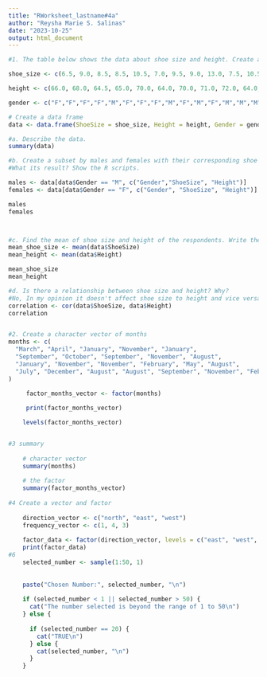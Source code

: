 ```yaml
---
title: "RWorksheet_lastname#4a"
author: "Reysha Marie S. Salinas"
date: "2023-10-25"
output: html_document
---
```


```r
#1. The table below shows the data about shoe size and height. Create a data frame.

shoe_size <- c(6.5, 9.0, 8.5, 8.5, 10.5, 7.0, 9.5, 9.0, 13.0, 7.5, 10.5, 8.5, 12.0, 10.5, 13.0, 11.5, 8.5, 5.0, 10.0, 6.5, 7.5, 8.5, 10.5, 8.5 ,10.5, 11.0, 9.0, 13.0)

height <- c(66.0, 68.0, 64.5, 65.0, 70.0, 64.0, 70.0, 71.0, 72.0, 64.0, 74.5, 67.0, 71.0, 71.0, 77.0, 72.0, 59.0, 62.0, 72.0, 66.0, 64.0, 67.0, 73.0, 69.0, 72.0, 70.0,69.0,70.0)

gender <- c("F","F","F","F","M","F","F","F","M","F","M","F","M","M","M","M","F","F","M","F","F","M","M","F","M","M","M","M")

# Create a data frame
data <- data.frame(ShoeSize = shoe_size, Height = height, Gender = gender)

#a. Describe the data. 
summary(data)

#b. Create a subset by males and females with their corresponding shoe size and height.
#What its result? Show the R scripts. 

males <- data[data$Gender == "M", c("Gender","ShoeSize", "Height")]
females <- data[data$Gender == "F", c("Gender", "ShoeSize", "Height")]

males
females



#c. Find the mean of shoe size and height of the respondents. Write the R scripts and it result.
mean_shoe_size <- mean(data$ShoeSize)
mean_height <- mean(data$Height)

mean_shoe_size
mean_height

#d. Is there a relationship between shoe size and height? Why?
#No, In my opinion it doesn't affect shoe size to height and vice versa in growing up. 
correlation <- cor(data$ShoeSize, data$Height)
correlation 


#2. Create a character vector of months
months <- c(
  "March", "April", "January", "November", "January",
  "September", "October", "September", "November", "August",
  "January", "November", "November", "February", "May", "August",
  "July", "December", "August", "August", "September", "November", "February", "April"
)

     factor_months_vector <- factor(months)
  
     print(factor_months_vector)

    levels(factor_months_vector)


#3 summary 
    
    # character vector
    summary(months)
    
    # the factor
    summary(factor_months_vector)
    
#4 Create a vector and factor
  
    direction_vector <- c("north", "east", "west")
    frequency_vector <- c(1, 4, 3)
    
    factor_data <- factor(direction_vector, levels = c("east", "west", "north"))
    print(factor_data)
#6 
    selected_number <- sample(1:50, 1)
    
   
    paste("Chosen Number:", selected_number, "\n")
  
    if (selected_number < 1 || selected_number > 50) {
      cat("The number selected is beyond the range of 1 to 50\n")
    } else {
    
      if (selected_number == 20) {
        cat("TRUE\n")
      } else {
        cat(selected_number, "\n")
      }
    }
   
    


```